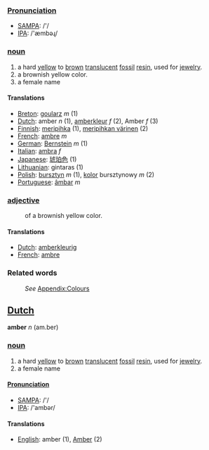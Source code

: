 ===[[Pronunciation]]===
*[[w:SAMPA|SAMPA]]: /'/
*[[w:IPA|IPA]]: /'æmbəɻ/

===[[noun]]===
#a hard [[yellow]] to [[brown]] [[translucent]] [[fossil]] [[resin]], used for [[jewelry]]. 
#a brownish yellow color.
#a female name

==== Translations ====
*[[Breton]]: [[goularz]] ''m'' (1)
*[[Dutch]]: amber ''n'' (1), [[amberkleur]] ''f'' (2), Amber ''f'' (3)
*[[Finnish]]: [[meripihka]] (1), [[meripihkan värinen]] (2)
*[[French]]: [[ambre]] ''m''
*[[German]]: [[Bernstein]] ''m'' (1)
*[[Italian]]: [[ambra]] ''f''
*[[Japanese]]: [[琥珀色]] (1)
*[[Lithuanian]]: gintaras (1)
*[[Polish]]: [[bursztyn]] ''m'' (1), [[kolor]] bursztynowy ''m'' (2)
*[[Portuguese]]: [[âmbar]] ''m''

===[[adjective]]===
:of a brownish yellow color. 

==== Translations ====
*[[Dutch]]: [[amberkleurig]]
*[[French]]: [[ambre]]


===Related words===
:''See'' [[Wiktionary_Appendix:Colours|Appendix:Colours]]

==[[Dutch]]==

'''amber''' ''n'' (am.ber)

===[[noun]]===
#a hard [[yellow]] to [[brown]] [[translucent]] [[fossil]] [[resin]], used for [[jewelry]]. 
#a female name

====[[Pronunciation]]====
*[[w:SAMPA|SAMPA]]: /'/
*[[w:IPA|IPA]]: /'ambər/

==== Translations ====
*[[English]]: amber (1), [[Amber]] (2)